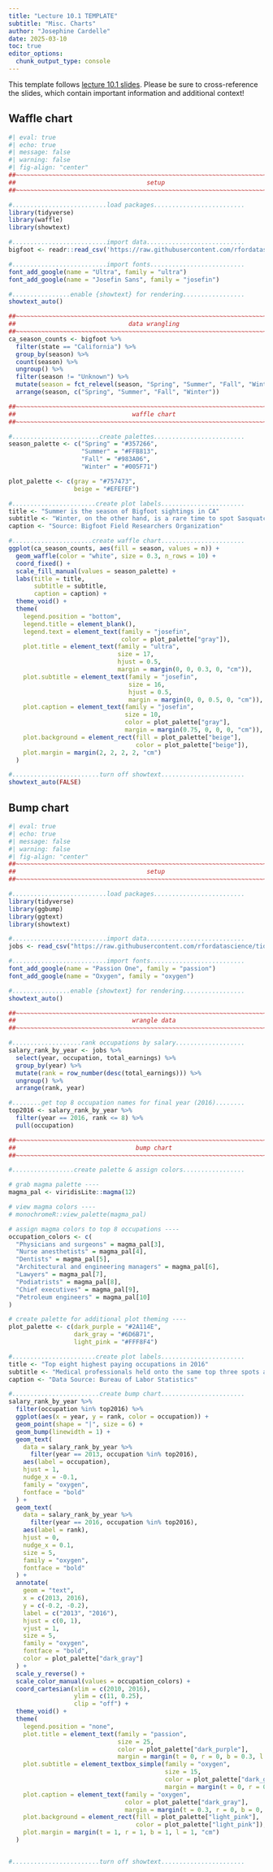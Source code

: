 ```yaml
---
title: "Lecture 10.1 TEMPLATE"
subtitle: "Misc. Charts"
author: "Josephine Cardelle"
date: 2025-03-10
toc: true
editor_options: 
  chunk_output_type: console
---
```


::: {.callout-note}
This template follows [lecture 10.1 slides](https://eds-240-data-viz.github.io/course-materials/lecture-slides/lecture10.1-misc-charts-slides.html#/title-slide){target="_blank"}. Please be sure to cross-reference the slides, which contain important information and additional context!
:::

## Waffle chart

```r
#| eval: true
#| echo: true
#| message: false
#| warning: false
#| fig-align: "center"
##~~~~~~~~~~~~~~~~~~~~~~~~~~~~~~~~~~~~~~~~~~~~~~~~~~~~~~~~~~~~~~~~~~~~~~~~~~~~~~
##                                    setup                                 ----
##~~~~~~~~~~~~~~~~~~~~~~~~~~~~~~~~~~~~~~~~~~~~~~~~~~~~~~~~~~~~~~~~~~~~~~~~~~~~~~

#..........................load packages.........................
library(tidyverse)
library(waffle)
library(showtext)

#..........................import data...........................
bigfoot <- readr::read_csv('https://raw.githubusercontent.com/rfordatascience/tidytuesday/master/data/2022/2022-09-13/bigfoot.csv')

#..........................import fonts..........................
font_add_google(name = "Ultra", family = "ultra")
font_add_google(name = "Josefin Sans", family = "josefin")

#................enable {showtext} for rendering.................
showtext_auto()

##~~~~~~~~~~~~~~~~~~~~~~~~~~~~~~~~~~~~~~~~~~~~~~~~~~~~~~~~~~~~~~~~~~~~~~~~~~~~~~
##                               data wrangling                             ----
##~~~~~~~~~~~~~~~~~~~~~~~~~~~~~~~~~~~~~~~~~~~~~~~~~~~~~~~~~~~~~~~~~~~~~~~~~~~~~~
ca_season_counts <- bigfoot %>% 
  filter(state == "California") %>% 
  group_by(season) %>% 
  count(season) %>% 
  ungroup() %>% 
  filter(season != "Unknown") %>% 
  mutate(season = fct_relevel(season, "Spring", "Summer", "Fall", "Winter")) %>% 
  arrange(season, c("Spring", "Summer", "Fall", "Winter"))

##~~~~~~~~~~~~~~~~~~~~~~~~~~~~~~~~~~~~~~~~~~~~~~~~~~~~~~~~~~~~~~~~~~~~~~~~~~~~~~
##                                waffle chart                              ----
##~~~~~~~~~~~~~~~~~~~~~~~~~~~~~~~~~~~~~~~~~~~~~~~~~~~~~~~~~~~~~~~~~~~~~~~~~~~~~~

#........................create palettes.........................
season_palette <- c("Spring" = "#357266", 
                    "Summer" = "#FFB813", 
                    "Fall" = "#983A06", 
                    "Winter" = "#005F71")

plot_palette <- c(gray = "#757473",
                  beige = "#EFEFEF")

#.......................create plot labels.......................
title <- "Summer is the season of Bigfoot sightings in CA"
subtitle <- "Winter, on the other hand, is a rare time to spot Sasquatch"
caption <- "Source: Bigfoot Field Researchers Organization"

#......................create waffle chart.......................
ggplot(ca_season_counts, aes(fill = season, values = n)) +
  geom_waffle(color = "white", size = 0.3, n_rows = 10) +
  coord_fixed() +
  scale_fill_manual(values = season_palette) +
  labs(title = title,
       subtitle = subtitle,
       caption = caption) +
  theme_void() +
  theme(
    legend.position = "bottom",
    legend.title = element_blank(),
    legend.text = element_text(family = "josefin",
                               color = plot_palette["gray"]),
    plot.title = element_text(family = "ultra",
                              size = 17,
                              hjust = 0.5,
                              margin = margin(0, 0, 0.3, 0, "cm")),
    plot.subtitle = element_text(family = "josefin",
                                 size = 16,
                                 hjust = 0.5,
                                 margin = margin(0, 0, 0.5, 0, "cm")),
    plot.caption = element_text(family = "josefin",
                                size = 10,
                                color = plot_palette["gray"],
                                margin = margin(0.75, 0, 0, 0, "cm")),
    plot.background = element_rect(fill = plot_palette["beige"],
                                   color = plot_palette["beige"]),
    plot.margin = margin(2, 2, 2, 2, "cm")
  )

#........................turn off showtext.......................
showtext_auto(FALSE)
```

## Bump chart

```r
#| eval: true
#| echo: true
#| message: false
#| warning: false
#| fig-align: "center"
##~~~~~~~~~~~~~~~~~~~~~~~~~~~~~~~~~~~~~~~~~~~~~~~~~~~~~~~~~~~~~~~~~~~~~~~~~~~~~~
##                                    setup                                 ----
##~~~~~~~~~~~~~~~~~~~~~~~~~~~~~~~~~~~~~~~~~~~~~~~~~~~~~~~~~~~~~~~~~~~~~~~~~~~~~~

#..........................load packages.........................
library(tidyverse)
library(ggbump)
library(ggtext)
library(showtext)

#..........................import data...........................
jobs <- read_csv("https://raw.githubusercontent.com/rfordatascience/tidytuesday/master/data/2019/2019-03-05/jobs_gender.csv")

#..........................import fonts..........................
font_add_google(name = "Passion One", family = "passion")
font_add_google(name = "Oxygen", family = "oxygen")

#................enable {showtext} for rendering.................
showtext_auto()

##~~~~~~~~~~~~~~~~~~~~~~~~~~~~~~~~~~~~~~~~~~~~~~~~~~~~~~~~~~~~~~~~~~~~~~~~~~~~~~
##                                wrangle data                              ----
##~~~~~~~~~~~~~~~~~~~~~~~~~~~~~~~~~~~~~~~~~~~~~~~~~~~~~~~~~~~~~~~~~~~~~~~~~~~~~~

#...................rank occupations by salary...................
salary_rank_by_year <- jobs %>% 
  select(year, occupation, total_earnings) %>% 
  group_by(year) %>% 
  mutate(rank = row_number(desc(total_earnings))) %>% 
  ungroup() %>% 
  arrange(rank, year)

#........get top 8 occupation names for final year (2016)........
top2016 <- salary_rank_by_year %>% 
  filter(year == 2016, rank <= 8) %>% 
  pull(occupation)

##~~~~~~~~~~~~~~~~~~~~~~~~~~~~~~~~~~~~~~~~~~~~~~~~~~~~~~~~~~~~~~~~~~~~~~~~~~~~~~
##                                 bump chart                               ----
##~~~~~~~~~~~~~~~~~~~~~~~~~~~~~~~~~~~~~~~~~~~~~~~~~~~~~~~~~~~~~~~~~~~~~~~~~~~~~~

#.................create palette & assign colors.................

# grab magma palette ----
magma_pal <- viridisLite::magma(12)

# view magma colors ----
# monochromeR::view_palette(magma_pal)

# assign magma colors to top 8 occupations ----
occupation_colors <- c(
  "Physicians and surgeons" = magma_pal[3],
  "Nurse anesthetists" = magma_pal[4],
  "Dentists" = magma_pal[5],
  "Architectural and engineering managers" = magma_pal[6],
  "Lawyers" = magma_pal[7], 
  "Podiatrists" = magma_pal[8],
  "Chief executives" = magma_pal[9],
  "Petroleum engineers" = magma_pal[10]
)

# create palette for additional plot theming ----
plot_palette <- c(dark_purple = "#2A114E", 
                  dark_gray = "#6D6B71",
                  light_pink = "#FFF8F4")

#.......................create plot labels.......................
title <- "Top eight highest paying occupations in 2016"
subtitle <- "Medical professionals held onto the same top three spots across years, while petroleum engineers steadily climbed the ranks from 10^th^ in 2013 to 4^th^ in 2016"
caption <- "Data Source: Bureau of Labor Statistics"

#........................create bump chart.......................
salary_rank_by_year %>% 
  filter(occupation %in% top2016) %>% 
  ggplot(aes(x = year, y = rank, color = occupation)) +
  geom_point(shape = "|", size = 6) +
  geom_bump(linewidth = 1) +
  geom_text(
    data = salary_rank_by_year %>% 
      filter(year == 2013, occupation %in% top2016),
    aes(label = occupation),
    hjust = 1,
    nudge_x = -0.1,
    family = "oxygen",
    fontface = "bold"
  ) +
  geom_text(
    data = salary_rank_by_year %>% 
      filter(year == 2016, occupation %in% top2016),
    aes(label = rank),
    hjust = 0,
    nudge_x = 0.1,
    size = 5,
    family = "oxygen",
    fontface = "bold"
  ) +
  annotate(
    geom = "text",
    x = c(2013, 2016),
    y = c(-0.2, -0.2),
    label = c("2013", "2016"),
    hjust = c(0, 1),
    vjust = 1,
    size = 5,
    family = "oxygen",
    fontface = "bold",
    color = plot_palette["dark_gray"]
  ) +
  scale_y_reverse() +
  scale_color_manual(values = occupation_colors) +
  coord_cartesian(xlim = c(2010, 2016),
                  ylim = c(11, 0.25),
                  clip = "off") +
  theme_void() +
  theme(
    legend.position = "none",
    plot.title = element_text(family = "passion",
                              size = 25,
                              color = plot_palette["dark_purple"],
                              margin = margin(t = 0, r = 0, b = 0.3, l = 0, "cm")),
    plot.subtitle = element_textbox_simple(family = "oxygen",
                                           size = 15,
                                           color = plot_palette["dark_gray"],
                                           margin = margin(t = 0, r = 0, b = 1, l = 0, "cm")),
    plot.caption = element_text(family = "oxygen",
                                color = plot_palette["dark_gray"],
                                margin = margin(t = 0.3, r = 0, b = 0, l = 0, "cm")),
    plot.background = element_rect(fill = plot_palette["light_pink"],
                                   color = plot_palette["light_pink"]),
    plot.margin = margin(t = 1, r = 1, b = 1, l = 1, "cm")
  )


#........................turn off showtext.......................

```


